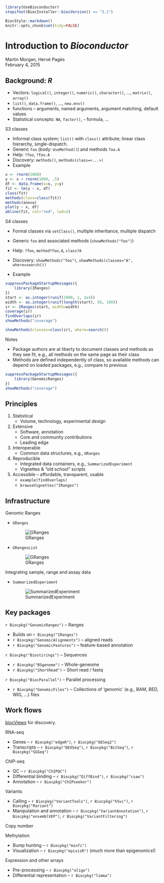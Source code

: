 <!--
%\VignetteIndexEntry{01.1 Introduction to Bioconductor}
%\VignettePackage{UseBioconductor}
%\VignetteEngine{knitr::knitr}
-->

```r
library(UseBioconductor)
stopifnot(BiocInstaller::biocVersion() == "3.1")
```

```r
BiocStyle::markdown()
knitr::opts_chunk$set(tidy=FALSE)
```

# Introduction to _Bioconductor_

Martin Morgan, Herv&eacute; Pag&egrave;s<br/>
February 4, 2015

## Background: _R_

- Vectors: `logical()`, `integer()`, `numeric()`, `character()`, ...,
  `matrix()`, `array()`
- `list()`, `data.frame()`, ..., `new.env()`
- functions -- arguments, named arguments, argument matching, default
  values
- Statistical concepts: `NA`, `factor()`, `~` formula, ...

S3 classes

- Informal class system; `list()` with `class()` attribute; linear
  class hierarchy, single-dispatch.
- Generic `foo` (body: `UseMethod()`) and methods `foo.A`
- Help: `?foo`, `?foo.A`
- Discovery: `methods()`, `methods(class=<...>)`
- Example

```r
x <- rnorm(1000)
y <- x + rnorm(1000, .5)
df <- data.frame(x=x, y=y)
fit <- lm(y ~ x, df)
class(fit)
methods(class=class(fit))
methods(anova)
plot(y ~ x, df)
abline(fit, col="red", lwd=2)
```

S4 classes

- Formal classes via `setClass()`, multiple inheritance, multiple
  dispatch
- Generic `foo` and associated methods (`showMethods("foo")`)
- Help: `?foo`, `method?foo,A`, `class?A`
- Discovery: `showMethods("foo")`, `showMethods(classes="A",
  where=search())`
  
- Example

```r
suppressPackageStartupMessages({
    library(IRanges)
})
start <- as.integer(runif(1000, 1, 1e4))
width <- as.integer(runif(length(start), 50, 100))
ir <- IRanges(start, width=width)
coverage(ir)
findOverlaps(ir)
showMethods("coverage")
```

```r
showMethods(classes=class(ir), where=search())
```

Notes

- Package authors are at liberty to document classes and methods as
  they see fit, e.g., all methods on the same page as their class
- Methods are defined independently of class, so available methods can
  depend on loaded packages, e.g., compare to previous
  
```r
suppressPackageStartupMessages({
    library(GenomicRanges)
})
showMethods("coverage")
```

## Principles

1. Statistical
   - Volume, technology, experimental design
2. Extensive
   - Software, annotation
   - Core and community contributions
   - Leading edge
3. Interoperable
   - Common data structures, e.g., `GRanges`
4. Reproducible
   - Integrated data containers, e.g., `SummarizedExperiment`
   - Vignettes & "old school" scripts
5. Accessible -- affordable, transparent, usable
   - `example(findOverlaps)`
   - `browseVignettes("IRanges")`

## Infrastructure

Genomic Ranges

- `GRanges`

  ![GRanges](our_figures/GRanges.png)

- `GRangesList`

  ![GRanges](our_figures/GRangesList.png)


Integrating sample, range and assay data

- `SummarizedExperiment`

  ![SummarizedExperiment](our_figures/SummarizedExperiment.png)

## Key packages

`r Biocpkg("GenomicRanges")` -- Ranges

- Builds on `r Biocpkg("IRanges")`
- `r Biocpkg("GenomicAlignments")`  -- aligned reads
- `r Biocpkg("GenomicFeatures")` -- feature-based annotation

`r Biocpkg("Biostirings")` -- Sequences

- `r Biocpkg("BSgenome")` -- Whole-geneome
- `r Biocpkg("ShortRead")` -- Short read / fastq

`r Biocpkg("BiocParallel")` -- Parallel processing

- `r Biocpkg("GenomicFiles")` -- Collections of 'genomic' (e.g., BAM,
  BED, WIG, ...) files

## Work flows

[biocViews](http://bioconductor.org/packages/release/BiocViews.html#___Software)
for discovery.

RNA-seq

- Genes -- `r Biocpkg("edgeR")`, `r Biocpkg("DESeq2")`
- Transcripts -- `r Biocpkg("DEXSeq")`, `r Biocpkg("BitSeq")`,
  `r Biocpkg("SGSeq")`

ChIP-seq

- QC -- `r Biocpkg("ChIPQC")`
- Differential binding  -- `r Biocpkg("DiffBind")`, `r Biocpkg("csaw")`
- Annotation -- `r Biocpkg("ChIPseeker")`

Variants

- Calling -- `r Biocpkg("VariantTools")`, `r Biocpkg("h5vc")`,
  `r Biocpkg("Rariant")`
- Manipulation and annotation -- `r Biocpkg("VariantAnnotation")`, 
  `r Biocpkg("ensemblVEP")`, `r Biocpkg("VariantFiltering")`

Copy number

Methylation

- Bump hunting -- `r Biocpkg("minfi")`
- Visualization -- `r Biocpkg("epivizR")` (much more than epigenomics!)

Expression and other arrays

- Pre-processing -- `r Biocpkg("oligo")`
- Differential representation -- `r Biocpkg("limma")`
